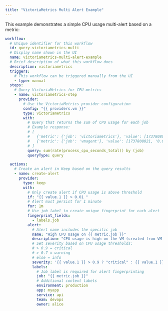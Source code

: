 ```yaml
---
title: "VictoriaMetrics Multi Alert Example"
---
```


This example demonstrates a simple CPU usage multi-alert based on a metric:

```yaml
workflow:
  # Unique identifier for this workflow
  id: query-victoriametrics-multi
  # Display name shown in the UI
  name: victoriametrics-multi-alert-example
  # Brief description of what this workflow does
  description: victoriametrics
  triggers:
    # This workflow can be triggered manually from the UI
    - type: manual
  steps:
    # Query VictoriaMetrics for CPU metrics
    - name: victoriametrics-step
      provider:
        # Use the VictoriaMetrics provider configuration
        config: "{{ providers.vm }}"
        type: victoriametrics
        with:
          # Query that returns the sum of CPU usage for each job
          # Example response:
          # [
          #   {'metric': {'job': 'victoriametrics'}, 'value': [1737808021, '0.022633333333333307']},
          #   {'metric': {'job': 'vmagent'}, 'value': [1737808021, '0.009299999999999998']}
          # ]
          query: sum(rate(process_cpu_seconds_total)) by (job)
          queryType: query

  actions:
    # Create an alert in Keep based on the query results
    - name: create-alert
      provider:
        type: keep
        with:
          # Only create alert if CPU usage is above threshold
          if: "{{ value.1 }} > 0.01 "
          # Alert must persist for 1 minute
          for: 1m
          # Use job label to create unique fingerprint for each alert
          fingerprint_fields:
            - labels.job
          alert:
            # Alert name includes the specific job
            name: "High CPU Usage on {{ metric.job }}"
            description: "CPU usage is high on the VM (created from VM metric)"
            # Set severity based on CPU usage thresholds:
            # > 0.9 = critical
            # > 0.7 = warning
            # else = info
            severity: '{{ value.1 }} > 0.9 ? "critical" : {{ value.1 }} > 0.7 ? "warning" : "info"'
            labels:
              # Job label is required for alert fingerprinting
              job: "{{ metric.job }}"
              # Additional context labels
              environment: production
              app: myapp
              service: api
              team: devops
              owner: alice

```
